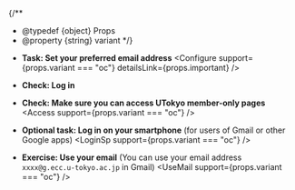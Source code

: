 
{/**
  * @typedef {object} Props
  * @property {string} variant
  */}

- **Task: Set your preferred email address**
  <Configure
    support={props.variant === "oc"}
    detailsLink={props.important}
  />

- **Check: Log in**
  <Login />

- **Check: Make sure you can access UTokyo member-only pages**
  <Access support={props.variant === "oc"} />

- **Optional task: Log in on your smartphone** (for users of Gmail or other Google apps)
  <LoginSp support={props.variant === "oc"} />

- **Exercise: Use your email** (You can use your email address `xxxx@g.ecc.u-tokyo.ac.jp` in Gmail)
  <UseMail support={props.variant === "oc"} />